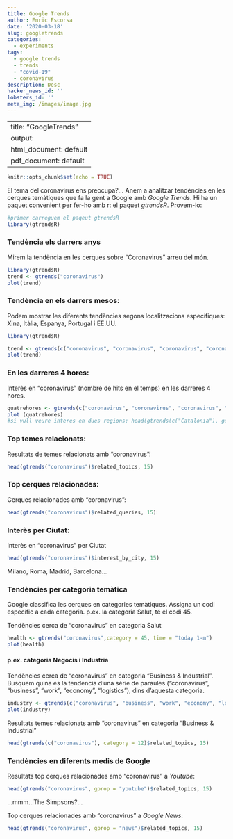 ```yaml
---
title: Google Trends
author: Enric Escorsa
date: '2020-03-18'
slug: googletrends
categories:
  - experiments
tags: 
  - google trends
  - trends
  - "covid-19"
  - coronavirus
description: Desc
hacker_news_id: ''
lobsters_id: ''
meta_img: /images/image.jpg
---
```


---
title: "GoogleTrends"
output:
  html_document: default
  pdf_document: default
---

```r
knitr::opts_chunk$set(echo = TRUE)
```

El tema del coronavirus ens preocupa?... Anem a analitzar tendències en les cerques temàtiques que fa la gent a  Google amb _Google Trends_. Hi ha un paquet convenient per fer-ho amb r: el paquet _gtrendsR_. Provem-lo:

```r
#primer carreguem el paqeut gtrendsR
library(gtrendsR)
```


### Tendència els darrers anys 

Mirem la tendència en les cerques sobre "Coronavirus" arreu del món.

```r
library(gtrendsR)
trend <- gtrends("coronavirus")
plot(trend)
```


### Tendència en els darrers mesos:

Podem mostrar les diferents tendències segons localitzacions específiques: Xina, Itàlia, Espanya, Portugal i EE.UU.
 
```r

library(gtrendsR)

trend <- gtrends(c("coronavirus", "coronavirus", "coronavirus", "coronavirus", "coronavirus"), time = "today 1-m", geo = c("FR", "IT", "ES", "US", "PT"))
plot(trend)

```


### En les darreres 4 hores:

Interès en "coronavirus" (nombre de hits en el temps) en les darreres 4 hores.

```r

quatrehores <- gtrends(c("coronavirus", "coronavirus", "coronavirus", "coronavirus", "coronavirus"), time = "now 4-H", geo = c("FR", "IT", "ES", "US", "PT"))
plot (quatrehores)
#si vull veure interes en dues regions: head(gtrends(c("Catalonia"), geo = c("GB", "US"))$interest_over_time)
```


### Top temes relacionats:

Resultats de temes relacionats amb "coronavirus":
```r
head(gtrends("coronavirus")$related_topics, 15)
```

### Top cerques relacionades:

Cerques relacionades amb "coronavirus":
```r
head(gtrends("coronavirus")$related_queries, 15)
```


### Interès per Ciutat:

Interès en "coronavirus" per Ciutat
```r
head(gtrends("coronavirus")$interest_by_city, 15)
```

Milano, Roma, Madrid, Barcelona...


### Tendències per categoria temàtica

Google classifica les cerques en categories temàtiques.
Assigna un codi específic a cada categoria.
p.ex. la categoria Salut, té el codi 45.

Tendències cerca de "coronavirus" en categoria Salut

```r
health <- gtrends("coronavirus",category = 45, time = "today 1-m")
plot(health)
```

#### p.ex. categoria Negocis i Industria

Tendències cerca de "coronavirus" en categoria "Business & Industrial". 
Busquem quina és la tendència d'una sèrie de paraules ("coronavirus", "business", "work", "economy", "logistics"), dins d'aquesta categoria.

```r
industry <- gtrends(c("coronavirus", "business", "work", "economy", "logistics"),category = 12, time = "today 1-m" )
plot(industry)
```



Resultats temes relacionats amb "coronavirus" en categoria "Business & Industrial"

```r
head(gtrends(c("coronavirus"), category = 12)$related_topics, 15)
```



### Tendències en diferents medis de Google

Resultats top cerques relacionades amb "coronavirus" a _Youtube_:

```r
head(gtrends("coronavirus", gprop = "youtube")$related_topics, 15) 
```

...mmm...The Simpsons?...

Top cerques relacionades amb "coronavirus" a _Google News_:

```r
head(gtrends("coronavirus", gprop = "news")$related_topics, 15) 
```


